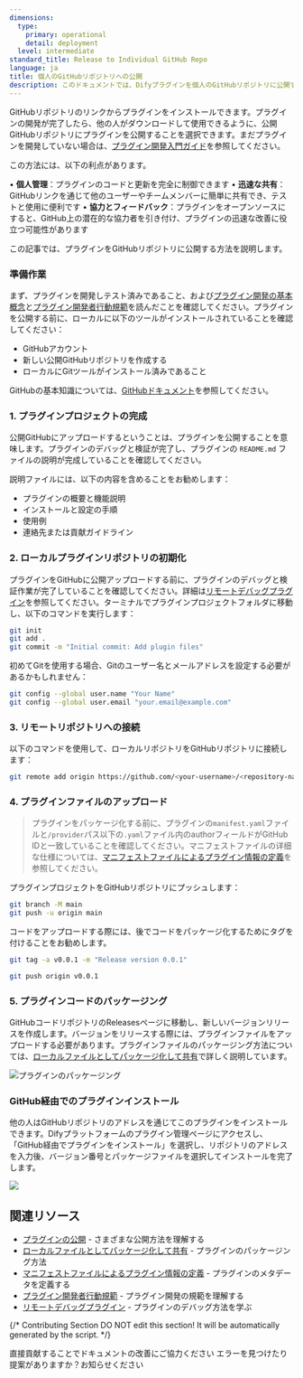 ```yaml
---
dimensions:
  type:
    primary: operational
    detail: deployment
  level: intermediate
standard_title: Release to Individual GitHub Repo
language: ja
title: 個人のGitHubリポジトリへの公開
description: このドキュメントでは、Difyプラグインを個人のGitHubリポジトリに公開する方法について詳しく説明します。準備作業、ローカルプラグインリポジトリの初期化、リモートリポジトリへの接続、プラグインファイルのアップロード、プラグインコードのパッケージング、GitHub経由でのプラグインインストール方法の全プロセスが含まれます。この方法により、開発者は自身のプラグインコードと更新を完全に管理できます。
---
```


GitHubリポジトリのリンクからプラグインをインストールできます。プラグインの開発が完了したら、他の人がダウンロードして使用できるように、公開GitHubリポジトリにプラグインを公開することを選択できます。まだプラグインを開発していない場合は、[プラグイン開発入門ガイド](/plugin_dev_ja/0211-getting-started-dify-tool.ja)を参照してください。

この方法には、以下の利点があります。

• **個人管理**：プラグインのコードと更新を完全に制御できます
• **迅速な共有**：GitHubリンクを通じて他のユーザーやチームメンバーに簡単に共有でき、テストと使用に便利です
• **協力とフィードバック**：プラグインをオープンソースにすると、GitHub上の潜在的な協力者を引き付け、プラグインの迅速な改善に役立つ可能性があります

この記事では、プラグインをGitHubリポジトリに公開する方法を説明します。

### 準備作業

まず、プラグインを開発しテスト済みであること、および[プラグイン開発の基本概念](/plugin_dev_ja/0111-getting-started-dify-plugin.ja)と[プラグイン開発者行動規範](/plugin_dev_ja/0313-contributor-covenant-code-of-conduct.ja)を読んだことを確認してください。プラグインを公開する前に、ローカルに以下のツールがインストールされていることを確認してください：

* GitHubアカウント
* 新しい公開GitHubリポジトリを作成する
* ローカルにGitツールがインストール済みであること

GitHubの基本知識については、[GitHubドキュメント](https://docs.github.com/en/repositories/creating-and-managing-repositories/creating-a-new-repository)を参照してください。

### 1. プラグインプロジェクトの完成

公開GitHubにアップロードするということは、プラグインを公開することを意味します。プラグインのデバッグと検証が完了し、プラグインの `README.md` ファイルの説明が完成していることを確認してください。

説明ファイルには、以下の内容を含めることをお勧めします：

* プラグインの概要と機能説明
* インストールと設定の手順
* 使用例
* 連絡先または貢献ガイドライン

### 2. ローカルプラグインリポジトリの初期化

プラグインをGitHubに公開アップロードする前に、プラグインのデバッグと検証作業が完了していることを確認してください。詳細は[リモートデバッグプラグイン](/plugin_dev_ja/0411-remote-debug-a-plugin.ja)を参照してください。ターミナルでプラグインプロジェクトフォルダに移動し、以下のコマンドを実行します：

```bash
git init
git add .
git commit -m "Initial commit: Add plugin files"
```

初めてGitを使用する場合、Gitのユーザー名とメールアドレスを設定する必要があるかもしれません：

```bash
git config --global user.name "Your Name"
git config --global user.email "your.email@example.com"
```

### 3. リモートリポジトリへの接続

以下のコマンドを使用して、ローカルリポジトリをGitHubリポジトリに接続します：

```bash
git remote add origin https://github.com/<your-username>/<repository-name>.git
```

### 4. プラグインファイルのアップロード

> プラグインをパッケージ化する前に、プラグインの`manifest.yaml`ファイルと`/provider`パス以下の`.yaml`ファイル内のauthorフィールドがGitHub IDと一致していることを確認してください。マニフェストファイルの详细な仕様については、[マニフェストファイルによるプラグイン情報の定義](/plugin_dev_ja/0411-plugin-info-by-manifest.ja)を参照してください。

プラグインプロジェクトをGitHubリポジトリにプッシュします：

```bash
git branch -M main
git push -u origin main
```

コードをアップロードする際には、後でコードをパッケージ化するためにタグを付けることをお勧めします。

```bash
git tag -a v0.0.1 -m "Release version 0.0.1"

git push origin v0.0.1
```

### 5. プラグインコードのパッケージング

GitHubコードリポジトリのReleasesページに移動し、新しいバージョンリリースを作成します。バージョンをリリースする際には、プラグインファイルをアップロードする必要があります。プラグインファイルのパッケージング方法については、[ローカルファイルとしてパッケージ化して共有](/plugin_dev_ja/0323-release-by-file.ja)で詳しく説明しています。

![プラグインのパッケージング](https://assets-docs.dify.ai/2024/12/5cb4696348cc6903e380287fce8f529d.png)

### GitHub経由でのプラグインインストール

他の人はGitHubリポジトリのアドレスを通じてこのプラグインをインストールできます。Difyプラットフォームのプラグイン管理ページにアクセスし、「GitHub経由でプラグインをインストール」を選択し、リポジトリのアドレスを入力後、バージョン番号とパッケージファイルを選択してインストールを完了します。

![](https://assets-docs.dify.ai/2024/12/3c2612349c67e6898a1f33a7cc320468.png)

## 関連リソース

- [プラグインの公開](/plugin_dev_ja/0321-release-overview.ja) - さまざまな公開方法を理解する
- [ローカルファイルとしてパッケージ化して共有](/plugin_dev_ja/0323-release-by-file.ja) - プラグインのパッケージング方法
- [マニフェストファイルによるプラグイン情報の定義](/plugin_dev_ja/0411-plugin-info-by-manifest.ja) - プラグインのメタデータを定義する
- [プラグイン開発者行動規範](/plugin_dev_ja/0313-contributor-covenant-code-of-conduct.ja) - プラグイン開発の規範を理解する
- [リモートデバッグプラグイン](/plugin_dev_ja/0411-remote-debug-a-plugin.ja) - プラグインのデバッグ方法を学ぶ

{/*
Contributing Section
DO NOT edit this section!
It will be automatically generated by the script.
*/}

<CardGroup cols="2">
    <Card
        title="このページを編集する"
        icon="pen-to-square"
        href="https://github.com/langgenius/dify-docs-mintlify/edit/main/plugin_dev_ja/0323-release-to-individual-github-repo.ja.mdx"
    >
        直接貢献することでドキュメントの改善にご協力ください
    </Card>
    <Card
        title="問題を報告する"
        icon="github"
        href="https://github.com/langgenius/dify-docs-mintlify/issues/new?title=ドキュメントの問題%3A%20release-to-individual-github-repo&body=%23%23%20問題の説明%0A%3C%21--%20発見した問題について簡単に説明してください%20--%3E%0A%0A%23%23%20ページリンク%0Ahttps%3A%2F%2Fgithub.com%2Flanggenius%2Fdify-docs-mintlify%2Fblob%2Fmain%2Fplugin_dev_ja%2F0323-release-to-individual-github-repo.ja.mdx%0A%0A%23%23%20提案される変更%0A%3C%21--%20特定の変更案がある場合は、ここで説明してください%20--%3E%0A%0A%3C%21--%20ドキュメントの品質向上にご協力いただきありがとうございます！%20--%3E"
    >
        エラーを見つけたり提案がありますか？お知らせください
    </Card>
</CardGroup>
